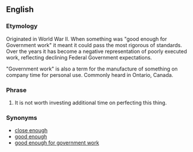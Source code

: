 ==English==

===Etymology===
Originated in World War II.  When something was "good enough for Government work" it meant it could pass the most rigorous of standards.  Over the years it has become a negative representation of poorly executed work, reflecting declining Federal Government expectations.  <!--i.e. the wackiest things have Federal Grants.-->

"Government work" is also a term for the manufacture of something on company time for personal use.  Commonly heard in Ontario, Canada.

===Phrase===
{{infl|en|Phrasebook|head=[[close]] [[enough]] [[for]] [[government]] [[work]]}}

# {{idiom|jocular|disparaging|slang}} It is not worth investing additional time on perfecting this thing.

===Synonyms===
* [[close enough]]
* [[good enough]]
* [[good enough for government work]]